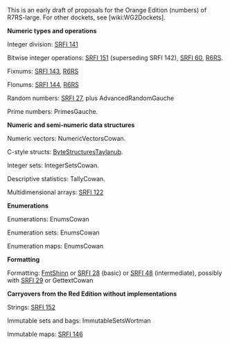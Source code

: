 This is an early draft of proposals for the Orange Edition (numbers) of R7RS-large. For other dockets, see [wiki:WG2Dockets].

'''Numeric types and operations'''

Integer division: [[http://srfi.schemers.org/srfi-141/srfi-141.html|SRFI 141]]

Bitwise integer operations:  [[http://srfi.schemers.org/srfi-151/srfi-151.html|SRFI 151]] (superseding SRFI 142), [[http://srfi.schemers.org/srfi-60/srfi-60.html|SRFI 60]], [[http://www.r6rs.org/final/html/r6rs-lib/r6rs-lib-Z-H-12.html#node_sec_11.4|R6RS]].

Fixnums:  [[http://srfi.schemers.org/srfi-143/srfi-143.html|SRFI 143]], [[http://www.r6rs.org/final/html/r6rs-lib/r6rs-lib-Z-H-12.html#node_sec_11.2|R6RS]]

Flonums:  [[http://srfi.schemers.org/srfi-144/srfi-1443.html|SRFI 144]],
[[http://www.r6rs.org/final/html/r6rs-lib/r6rs-lib-Z-H-12.html#node_sec_11.3|R6RS]]

Random numbers: [[http://srfi.schemers.org/srfi-27/srfi-27.html|SRFI 27]], plus AdvancedRandomGauche

Prime numbers:  PrimesGauche.

'''Numeric and semi-numeric data structures'''

Numeric vectors:  NumericVectorsCowan.

C-style structs:  [[https://github.com/TaylanUB/scheme-bytestructures|ByteStructuresTaylanub]].

Integer sets:  IntegerSetsCowan.

Descriptive statistics:  TallyCowan.

Multidimensional arrays: [[http://srfi.schemers.org/srfi-122/srfi-122.html|SRFI 122]]

'''Enumerations'''

Enumerations:  EnumsCowan

Enumeration sets:  EnumsCowan

Enumeration maps:  EnumsCowan

'''Formatting'''

Formatting: [[http://synthcode.com/scheme/fmt/|FmtShinn]] or [[http://srfi.schemers.org/srfi-28/srfi-28.html|SRFI 28]] (basic) or [[http://srfi.schemers.org/srfi-48/srfi-48.html|SRFI 48]] (intermediate), possibly with [[http://srfi.schemers.org/srfi-29/srfi-29.html|SRFI 29]] or GettextCowan

'''Carryovers from the Red Edition without implementations'''

Strings: [[http://srfi.schemers.org/srfi-152/srfi-152.html|SRFI 152]]

Immutable sets and bags:  ImmutableSetsWortman

Immutable maps: [[http://srfi.schemers.org/srfi-146/srfi-146.html|SRFI 146]]



